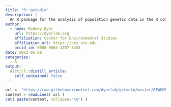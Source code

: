 ```yaml
---
title: "R::gstudio"
description: |
  An R package for the analysis of population genetic data in the R computing environment.
author:
  - name: Rodney Dyer
    url: https://dyerlab.org
    affiliation: Center for Environmental Studies
    affiliation_url: https://ces.vcu.edu
    orcid_id: 0000-0003-4707-3453
date: 2021-05-28
categories:
  - R
output:
  distill::distill_article:
    self_contained: false
---
```



```r
url <- "https://raw.githubusercontent.com/dyerlab/gstudio/master/README.md"
content = readLines( url )
cat( paste(content, collapse="\n") )
```